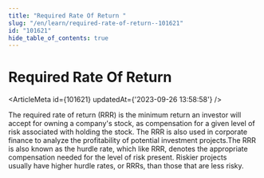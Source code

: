```yaml
---
title: "Required Rate Of Return "
slug: "/en/learn/required-rate-of-return--101621"
id: "101621"
hide_table_of_contents: true
---
```



# Required Rate Of Return 

<ArticleMeta id={101621} updatedAt={'2023-09-26 13:58:58'} />
<div className='border-solid border-b border-t-0 my-4 border-[var(--ifm-color-gray-300)]' />

The required rate of return (RRR) is the minimum return an investor will accept for owning a company's stock, as compensation for a given level of risk associated with holding the stock. The RRR is also used in corporate finance to analyze the profitability of potential investment projects.The RRR is also known as the hurdle rate, which like RRR, denotes the appropriate compensation needed for the level of risk present. Riskier projects usually have higher hurdle rates, or RRRs, than those that are less risky.
